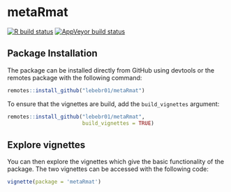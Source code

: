 # metaRmat

[![R build status](https://github.com/lebebr01/metaRmat/workflows/R-CMD-check/badge.svg)](https://github.com/lebebr01/metaRmat/actions?workflow=R-CMD-check)
[![AppVeyor build status](https://ci.appveyor.com/api/projects/status/github/lebebr01/metaRmat?branch=master&svg=true)](https://ci.appveyor.com/project/lebebr01/metaRmat)


## Package Installation

The package can be installed directly from GitHub using devtools or the remotes package with the following command:

```{r install, eval = FALSE}
remotes::install_github("lebebr01/metaRmat")
```

To ensure that the vignettes are build, add the `build_vignettes` argument:

```{r install_vignette, eval = FALSE}
remotes::install_github("lebebr01/metaRmat",
                        build_vignettes = TRUE)
```

## Explore vignettes
You can then explore the vignettes which give the basic functionality of the package. The two vignettes can be accessed with the following code:

```{r vignette, eval = FALSE}
vignette(package = 'metaRmat')
```

